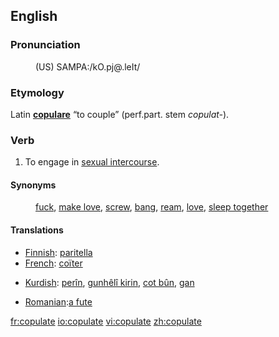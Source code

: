 ==English==

===Pronunciation===
:(US) SAMPA:/kO.pj@.leIt/

===Etymology===
Latin '''[[copulare]]''' “to couple” (<span title="perfect participle">perf.part.</span> stem ''copulat-'').

===Verb===
{{en-verb|copulat|ing}}

# To engage in [[sexual intercourse]].

====Synonyms====
:[[fuck]], [[make love]], [[screw]], [[bang]], [[ream]], [[love]], [[sleep together]]

====Translations====
{{top}}
*[[Finnish]]: [[paritella]]
*[[French]]: [[coïter]]
{{mid}}
*[[Kurdish]]: [[perîn]], [[gunhêlî|gunhêlî kirin]], [[cot|cot bûn]], [[gan]]
{{bottom}}
*[[Romanian]]:[[a fute]]
[[fr:copulate]]
[[io:copulate]]
[[vi:copulate]]
[[zh:copulate]]
